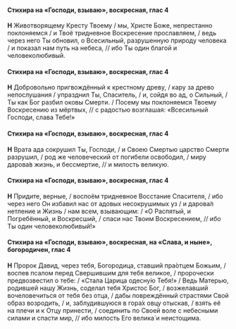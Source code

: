 #### Стихира на «Господи, взываю», воскресная, глас 4

**Н** Животворящему Кресту Твоему / мы, Христе Боже, непрестанно поклоняемся / и Твоё тридневное Воскресение прославляем, / ведь через него Ты обновил, о Всесильный, разрушенную природу человека / и показал нам путь на небеса, // ибо Ты один благой и человеколюбивый.

#### Стихира на «Господи, взываю», воскресная, глас 4

**Н** Добровольно пригвождённый к крестному древу, / кару за древо непослушания / упразднил Ты, Спаситель, / и, сойдя во ад, о Сильный, / Ты как Бог разбил оковы Смерти. / Посему мы поклоняемся Твоему Воскресению из мёртвых, // с радостью возглашая: «Всесильный Господи, слава Тебе!»

#### Стихира на «Господи, взываю», воскресная, глас 4

**Н** Врата ада сокрушил Ты, Господи, / и Своею Смертью царство Смерти разрушил, / род же человеческий от погибели освободил, / миру дарова́в жизнь, и бессмертие, // и милость великую.

#### Стихира на «Господи, взываю», воскресная, глас 4

**Н** Придите, верные, / воспоём тридневное Восстание Спасителя, / ибо через него Он избавил нас от адовых несокрушимых уз / и дарова́л нетление и Жизнь / нам всем, взывающим: / «О Распятый, и Погребённый, и Воскресший, / спаси нас Твоим Воскресением, // ибо Ты один человеколюбивый!»

#### Стихира на «Господи, взываю», воскресная, на «Слава, и ныне», богородичен, глас 4

**Н** Пророк Давид, через тебя, Богородица, ставший пра́отцем Божьим, / воспев псалом перед Свершившим для тебя великое, / пророчески предвозвестил о тебе: / «Стала Царица одесну́ю Тебя!» / Ведь Матерью, родившей нашу Жизнь, соделал тебя Христос Бог, / возжелавший вочеловечиться от тебя без отца, / дабы повреждённый страстями Свой образ возродить, / и, заблудившуюся в гора́х овцу отыскав, / взять её на плечи и к Отцу принести, / соединить по Своей воле с небесными силами и спасти мир, // ибо милость Его велика́ и неистощима.

